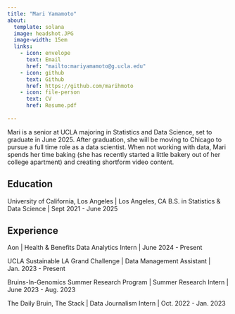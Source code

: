```yaml
---
title: "Mari Yamamoto"
about:
  template: solana
  image: headshot.JPG
  image-width: 15em
  links:
    - icon: envelope
      text: Email
      href: "mailto:mariyamamoto@g.ucla.edu"
    - icon: github
      text: Github
      href: https://github.com/marihmoto
    - icon: file-person
      text: CV
      href: Resume.pdf
      
---
```


Mari is a senior at UCLA majoring in Statistics and Data Science, set to graduate in June 2025. After graduation, she will be moving to Chicago to pursue a full time role as a data scientist. When not working with data, Mari spends her time baking (she has recently started a little bakery out of her college apartment) and creating shortform video content.

## Education

University of California, Los Angeles | Los Angeles, CA
B.S. in Statistics & Data Science | Sept 2021 - June 2025


## Experience

Aon | Health & Benefits Data Analytics Intern | June 2024 - Present

UCLA Sustainable LA Grand Challenge | Data Management Assistant | Jan. 2023 - Present

Bruins-In-Genomics Summer Research Program | Summer Research Intern | June 2023 - Aug. 2023

The Daily Bruin, The Stack | Data Journalism Intern | Oct. 2022 - Jan. 2023

